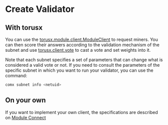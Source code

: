 # Create Validator

## With torusx

You can use the [torusx.module.client.ModuleClient](https://docs.torusx.ai/torusx/module/client#ModuleClient) to request miners.
You can then score their answers according to the validation mechanism of the subnet
and use [torusx.client.vote](https://docs.torusx.ai/torusx/client#torusClient.vote) to cast a vote and set weights into it. 

Note that each subnet specifies a set of
parameters that can change what is considered a valid vote or not. If you need to consult the parameters of the specific
subnet in which you want to run your validator, you can use the command:
```sh
comx subnet info <netuid>
```

## On your own

If you want to implement your own client, the specifications are described on [Module Connect](/docs/modules/module-connect)
